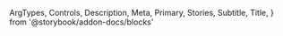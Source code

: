   ArgTypes,
  Controls,
  Description,
  Meta,
  Primary,
  Stories,
  Subtitle,
  Title,
} from '@storybook/addon-docs/blocks'


<Meta of={InputTextStories} />

<Title />

<Subtitle />

<Description />

---

## Props

On top of all the props, attributes and event handler you can set on a
`<input />` element, the component accepts the following props:

<ArgTypes />

<Stories includePrimary={false} title="Text inputs" />

## Playground

<Primary />

<Controls />
